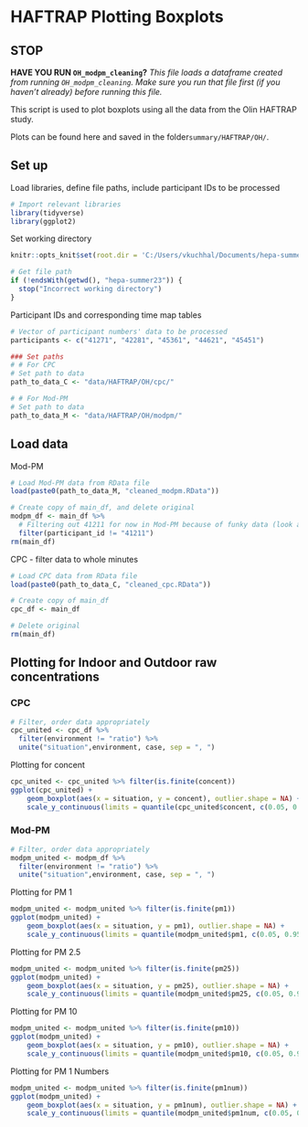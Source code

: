 # HAFTRAP Plotting Boxplots

## STOP

**HAVE YOU RUN `OH_modpm_cleaning`?**
*This file loads a dataframe created from running `OH_modpm_cleaning`. Make sure you run that file first (if you haven't already) before running this file.*

This script is used to plot boxplots using all the data from the Olin HAFTRAP study.

Plots can be found here and saved in the folder`summary/HAFTRAP/OH/`.

## Set up
Load libraries, define file paths, include participant IDs to be processed
```r
# Import relevant libraries
library(tidyverse)
library(ggplot2)
```

Set working directory
```r
knitr::opts_knit$set(root.dir = 'C:/Users/vkuchhal/Documents/hepa-summer23')
```

```r
# Get file path
if (!endsWith(getwd(), "hepa-summer23")) {
  stop("Incorrect working directory")
}
```

Participant IDs and corresponding time map tables
```r
# Vector of participant numbers' data to be processed
participants <- c("41271", "42281", "45361", "44621", "45451")

### Set paths
# # For CPC
# Set path to data
path_to_data_C <- "data/HAFTRAP/OH/cpc/"

# # For Mod-PM
# Set path to data
path_to_data_M <- "data/HAFTRAP/OH/modpm/"
```

## Load data

Mod-PM
```r
# Load Mod-PM data from RData file
load(paste0(path_to_data_M, "cleaned_modpm.RData"))

# Create copy of main_df, and delete original
modpm_df <- main_df %>%
  # Filtering out 41211 for now in Mod-PM because of funky data (look at CSVs)
  filter(participant_id != "41211")
rm(main_df)
```

CPC - filter data to whole minutes
```r
# Load CPC data from RData file
load(paste0(path_to_data_C, "cleaned_cpc.RData"))

# Create copy of main_df
cpc_df <- main_df

# Delete original
rm(main_df)
```

## Plotting for Indoor and Outdoor raw concentrations
### CPC
```r
# Filter, order data appropriately
cpc_united <- cpc_df %>%
  filter(environment != "ratio") %>%
  unite("situation",environment, case, sep = ", ")
```

Plotting for concent
```r
cpc_united <- cpc_united %>% filter(is.finite(concent))
ggplot(cpc_united) +
    geom_boxplot(aes(x = situation, y = concent), outlier.shape = NA) +
    scale_y_continuous(limits = quantile(cpc_united$concent, c(0.05, 0.95)))
```
### Mod-PM
```r
# Filter, order data appropriately
modpm_united <- modpm_df %>%
  filter(environment != "ratio") %>%
  unite("situation",environment, case, sep = ", ")
```

Plotting for PM 1
```r
modpm_united <- modpm_united %>% filter(is.finite(pm1))
ggplot(modpm_united) +
    geom_boxplot(aes(x = situation, y = pm1), outlier.shape = NA) +
    scale_y_continuous(limits = quantile(modpm_united$pm1, c(0.05, 0.95)))
```

Plotting for PM 2.5
```r
modpm_united <- modpm_united %>% filter(is.finite(pm25))
ggplot(modpm_united) +
    geom_boxplot(aes(x = situation, y = pm25), outlier.shape = NA) +
    scale_y_continuous(limits = quantile(modpm_united$pm25, c(0.05, 0.95)))
```

Plotting for PM 10
```r
modpm_united <- modpm_united %>% filter(is.finite(pm10))
ggplot(modpm_united) +
    geom_boxplot(aes(x = situation, y = pm10), outlier.shape = NA) +
    scale_y_continuous(limits = quantile(modpm_united$pm10, c(0.05, 0.95)))
```

Plotting for PM 1 Numbers
```r
modpm_united <- modpm_united %>% filter(is.finite(pm1num))
ggplot(modpm_united) +
    geom_boxplot(aes(x = situation, y = pm1num), outlier.shape = NA) +
    scale_y_continuous(limits = quantile(modpm_united$pm1num, c(0.05, 0.95)))
```
